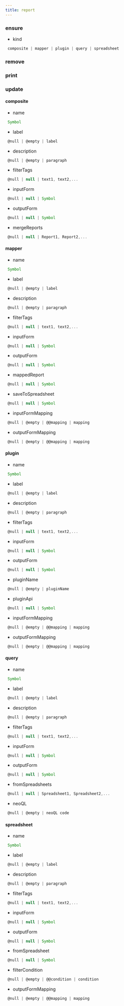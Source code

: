 ```yaml
---
title: report
---
```


### ensure

- kind
```js 
 composite | mapper | plugin | query | spreadsheet
```

### remove


### print


### update

#### composite
- name
```js 
 Symbol
```
- label
```js 
 @null | @empty | label
```
- description
```js 
 @null | @empty | paragraph
```
- filterTags
```js 
 @null | null | text1, text2,...
```
- inputForm
```js 
 @null | null | Symbol
```
- outputForm
```js 
 @null | null | Symbol
```
- mergeReports
```js 
 @null | null | Report1, Report2,...
```
#### mapper
- name
```js 
 Symbol
```
- label
```js 
 @null | @empty | label
```
- description
```js 
 @null | @empty | paragraph
```
- filterTags
```js 
 @null | null | text1, text2,...
```
- inputForm
```js 
 @null | null | Symbol
```
- outputForm
```js 
 @null | null | Symbol
```
- mappedReport
```js 
 @null | null | Symbol
```
- saveToSpreadsheet
```js 
 @null | null | Symbol
```
- inputFormMapping
```js 
 @null | @empty | @@mapping | mapping
```
- outputFormMapping
```js 
 @null | @empty | @@mapping | mapping
```
#### plugin
- name
```js 
 Symbol
```
- label
```js 
 @null | @empty | label
```
- description
```js 
 @null | @empty | paragraph
```
- filterTags
```js 
 @null | null | text1, text2,...
```
- inputForm
```js 
 @null | null | Symbol
```
- outputForm
```js 
 @null | null | Symbol
```
- pluginName
```js 
 @null | @empty | pluginName
```
- pluginApi
```js 
 @null | null | Symbol
```
- inputFormMapping
```js 
 @null | @empty | @@mapping | mapping
```
- outputFormMapping
```js 
 @null | @empty | @@mapping | mapping
```
#### query
- name
```js 
 Symbol
```
- label
```js 
 @null | @empty | label
```
- description
```js 
 @null | @empty | paragraph
```
- filterTags
```js 
 @null | null | text1, text2,...
```
- inputForm
```js 
 @null | null | Symbol
```
- outputForm
```js 
 @null | null | Symbol
```
- fromSpreadsheets
```js 
 @null | null | Spreadsheet1, Spreadsheet2,...
```
- neoQL
```js 
 @null | @empty | neoQL code
```
#### spreadsheet
- name
```js 
 Symbol
```
- label
```js 
 @null | @empty | label
```
- description
```js 
 @null | @empty | paragraph
```
- filterTags
```js 
 @null | null | text1, text2,...
```
- inputForm
```js 
 @null | null | Symbol
```
- outputForm
```js 
 @null | null | Symbol
```
- fromSpreadsheet
```js 
 @null | null | Symbol
```
- filterCondition
```js 
 @null | @empty | @@condition | condition
```
- outputFormMapping
```js 
 @null | @empty | @@mapping | mapping
```


